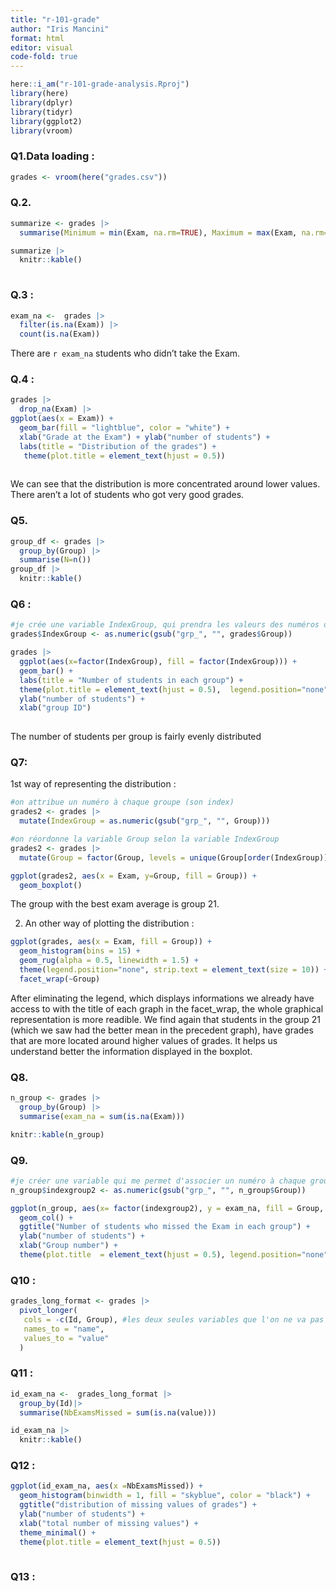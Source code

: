 ```yaml
---
title: "r-101-grade"
author: "Iris Mancini"
format: html
editor: visual
code-fold: true
---
```


```r
here::i_am("r-101-grade-analysis.Rproj")
library(here)
library(dplyr)
library(tidyr)
library(ggplot2)
library(vroom)
```

### Q1.Data loading :

```r

grades <- vroom(here("grades.csv"))
```

### Q.2.

```r
summarize <- grades |> 
  summarise(Minimum = min(Exam, na.rm=TRUE), Maximum = max(Exam, na.rm=TRUE), Median = median(Exam, na.rm=TRUE), Mean = mean(Exam, na.rm=TRUE))

summarize |>
  knitr::kable()
  
```

### Q.3 :

```r
exam_na <-  grades |>
  filter(is.na(Exam)) |>
  count(is.na(Exam))
```

There are `r exam_na` students who didn't take the Exam.

### Q.4 :

```r
grades |> 
  drop_na(Exam) |>
ggplot(aes(x = Exam)) + 
  geom_bar(fill = "lightblue", color = "white") + 
  xlab("Grade at the Exam") + ylab("number of students") + 
  labs(title = "Distribution of the grades") + 
   theme(plot.title = element_text(hjust = 0.5))
  
```

We can see that the distribution is more concentrated around lower values. There aren't a lot of students who got very good grades.

### Q5.

```r
group_df <- grades |>
  group_by(Group) |>
  summarise(N=n()) 
group_df |>
  knitr::kable()
```

### Q6 :

```r

#je crée une variable IndexGroup, qui prendra les valeurs des numéros de groupe pour rendre le graphique plus lisible
grades$IndexGroup <- as.numeric(gsub("grp_", "", grades$Group))

grades |>
  ggplot(aes(x=factor(IndexGroup), fill = factor(IndexGroup))) + 
  geom_bar() + 
  labs(title = "Number of students in each group") + 
  theme(plot.title = element_text(hjust = 0.5),  legend.position="none") + 
  ylab("number of students") + 
  xlab("group ID")
  

```

The number of students per group is fairly evenly distributed

### Q7:

1st way of representing the distribution :

```r

#on attribue un numéro à chaque groupe (son index)
grades2 <- grades |>
  mutate(IndexGroup = as.numeric(gsub("grp_", "", Group)))

#on réordonne la variable Group selon la variable IndexGroup
grades2 <- grades |>
  mutate(Group = factor(Group, levels = unique(Group[order(IndexGroup)])))

ggplot(grades2, aes(x = Exam, y=Group, fill = Group)) +
  geom_boxplot()
```

The group with the best exam average is group 21.

2.  An other way of plotting the distribution :

```r
ggplot(grades, aes(x = Exam, fill = Group)) + 
  geom_histogram(bins = 15) + 
  geom_rug(alpha = 0.5, linewidth = 1.5) + 
  theme(legend.position="none", strip.text = element_text(size = 10)) + 
  facet_wrap(~Group)
```

After eliminating the legend, which displays informations we already have access to with the title of each graph in the facet_wrap, the whole graphical representation is more readible. We find again that students in the group 21 (which we saw had the better mean in the precedent graph), have grades that are more located around higher values of grades. It helps us understand better the information displayed in the boxplot.

### Q8.

```r
n_group <- grades |>
  group_by(Group) |>
  summarise(exam_na = sum(is.na(Exam)))

knitr::kable(n_group)

```

### Q9.

```r

#je créer une variable qui me permet d'associer un numéro à chaque groupe, afin de faciliter la lisibilité du graphique ensuite
n_group$indexgroup2 <- as.numeric(gsub("grp_", "", n_group$Group))

ggplot(n_group, aes(x= factor(indexgroup2), y = exam_na, fill = Group, color = "orange")) + 
  geom_col() + 
  ggtitle("Number of students who missed the Exam in each group") +
  ylab("number of students") + 
  xlab("Group number") +
  theme(plot.title  = element_text(hjust = 0.5), legend.position="none", strip.text = element_text(size = 10)) 
```

### Q10 : 

```r

grades_long_format <- grades |>
  pivot_longer(
   cols = -c(Id, Group), #les deux seules variables que l'on ne va pas transformer
   names_to = "name", 
   values_to = "value"
  )
```

### Q11 : 

```r

id_exam_na <-  grades_long_format |>
  group_by(Id)|>
  summarise(NbExamsMissed = sum(is.na(value))) 

id_exam_na |>
  knitr::kable()
```

### Q12 : 

```r

ggplot(id_exam_na, aes(x =NbExamsMissed)) + 
  geom_histogram(binwidth = 1, fill = "skyblue", color = "black") + 
  ggtitle("distribution of missing values of grades") +
  ylab("number of students") + 
  xlab("total number of missing values") + 
  theme_minimal() + 
  theme(plot.title = element_text(hjust = 0.5))
  
```

### Q13 : 
